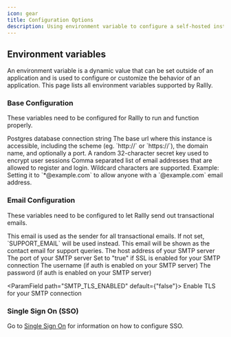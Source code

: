 ```yaml
---
icon: gear
title: Configuration Options
description: Using environment variable to configure a self-hosted instance of Rallly.
---
```


## Environment variables

An environment variable is a dynamic value that can be set outside of an application and is used to configure or customize the behavior of an application.
This page lists all environment variables supported by Rallly.

### Base Configuration

These variables need to be configured for Rallly to run and function properly.

<ParamField path="DATABASE_URL" required>
  Postgres database connection string
</ParamField>

<ParamField path="NEXT_PUBLIC_BASE_URL" required>
  The base url where this instance is accessible, including the scheme (eg.
  `http://` or `https://`), the domain name, and optionally a port.
</ParamField>

<ParamField path="SECRET_PASSWORD" required>
  A random 32-character secret key used to encrypt user sessions
</ParamField>

<ParamField path="ALLOWED_EMAILS">
  Comma separated list of email addresses that are allowed to register and
  login. Wildcard characters are supported. Example: Setting it to
  `*@example.com` to allow anyone with a `@example.com` email address.
</ParamField>

### Email Configuration

These variables need to be configured to let Rallly send out transactional emails.

<ParamField path="NOREPLY_EMAIL">
  This email is used as the sender for all transactional emails. If not set,
  `SUPPORT_EMAIL` will be used instead.
</ParamField>

<ParamField path="SUPPORT_EMAIL" required>
  This email will be shown as the contact email for support queries.
</ParamField>

<ParamField path="SMTP_HOST" required>
  The host address of your SMTP server
</ParamField>

<ParamField path="SMTP_PORT" default="25 or 465">
  The port of your SMTP server
</ParamField>

<ParamField path="SMTP_SECURE" default="false">
  Set to "true" if SSL is enabled for your SMTP connection
</ParamField>

<ParamField path="SMTP_USER" default="">
  The username (if auth is enabled on your SMTP server)
</ParamField>

<ParamField path="SMTP_PWD" default="">
  The password (if auth is enabled on your SMTP server)
</ParamField>

<ParamField path="SMTP_TLS_ENABLED" default={"false"}>
  Enable TLS for your SMTP connection
</ParamField>

### Single Sign On (SSO)

Go to [Single Sign On](/self-hosting/single-sign-on) for information on how to configure SSO.
